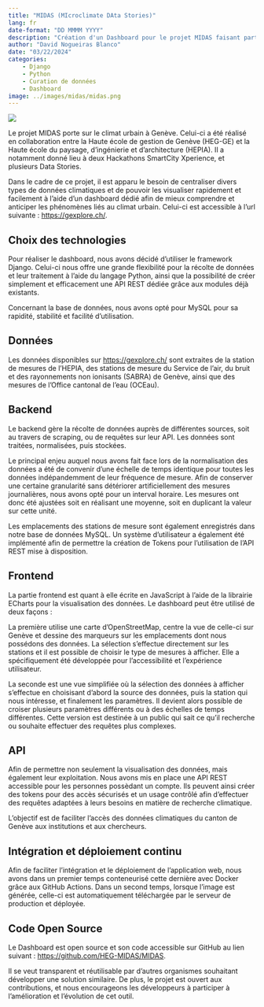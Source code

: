 ```yaml
---
title: "MIDAS (MIcroclimate DAta Stories)"
lang: fr
date-format: "DD MMMM YYYY"
description: "Création d'un Dashboard pour le projet MIDAS faisant partie des 5 projets sélectionnés pour l'appel à projets Territoire en Recherches 2020-2023."
author: "David Nogueiras Blanco"
date: "03/22/2024"
categories:
    - Django
    - Python
    - Curation de données
    - Dashboard
image: ../images/midas/midas.png
---
```


![](../images/midas/midas.png)

Le projet MIDAS porte sur le climat urbain à Genève. Celui-ci a été réalisé en collaboration entre la Haute école de gestion de Genève (HEG-GE) et la Haute école du paysage, d'ingénierie et d'architecture (HEPIA). Il a notamment donné lieu à deux Hackathons SmartCity Xperience, et plusieurs Data Stories.

Dans le cadre de ce projet, il est apparu le besoin de centraliser divers types de données climatiques et de pouvoir les visualiser rapidement et facilement à l'aide d'un dashboard dédié afin de mieux comprendre et anticiper les phénomènes liés au climat urbain. Celui-ci est accessible à l'url suivante : [https://gexplore.ch/](https://gexplore.ch/).

## Choix des technologies

Pour réaliser le dashboard, nous avons décidé d'utiliser le framework Django. Celui-ci nous offre une grande flexibilité pour la récolte de données et leur traitement à l'aide du langage Python, ainsi que la possibilité de créer simplement et efficacement une API REST dédiée grâce aux modules déjà existants.

Concernant la base de données, nous avons opté pour MySQL pour sa rapidité, stabilité et facilité d'utilisation.

## Données

Les données disponibles sur [https://gexplore.ch/](https://gexplore.ch/) sont extraites de la station de mesures de l'HEPIA, des stations de mesure du Service de l'air, du bruit et des rayonnements non ionisants (SABRA) de Genève, ainsi que des mesures de l'Office cantonal de l'eau (OCEau).

## Backend

Le backend gère la récolte de données auprès de différentes sources, soit au travers de scraping, ou de requêtes sur leur API. Les données sont traitées, normalisées, puis stockées. 

Le principal enjeu auquel nous avons fait face lors de la normalisation des données a été de convenir d'une échelle de temps identique pour toutes les données indépandemment de leur fréquence de mesure. Afin de conserver une certaine granularité sans détériorer artificiellement des mesures journalières, nous avons opté pour un interval horaire. Les mesures ont donc été ajustées soit en réalisant une moyenne, soit en duplicant la valeur sur cette unité.

Les emplacements des stations de mesure sont également enregistrés dans notre base de données MySQL. Un système d'utilisateur a également été implémenté afin de permettre la création de Tokens pour l'utilisation de l'API REST mise à disposition.

## Frontend

La partie frontend est quant à elle écrite en JavaScript à l'aide de la librairie ECharts pour la visualisation des données. Le dashboard peut être utilisé de deux façons :

La première utilise une carte d'OpenStreetMap, centre la vue de celle-ci sur Genève et dessine des marqueurs sur les emplacements dont nous possédons des données. La sélection s'effectue directement sur les stations et il est possible de choisir le type de mesures à afficher. Elle a spécifiquement été développée pour l'accessibilité et l'expérience utilisateur.

La seconde est une vue simplifiée où la sélection des données à afficher s'effectue en choisisant d'abord la source des données, puis la station qui nous intéresse, et finalement les paramètres. Il devient alors possible de croiser plusieurs paramètres différents ou à des échelles de temps différentes. Cette version est destinée à un public qui sait ce qu'il recherche ou souhaite effectuer des requêtes plus complexes.

## API

Afin de permettre non seulement la visualisation des données, mais également leur exploitation. Nous avons mis en place une API REST accessible pour les personnes possèdant un compte. Ils peuvent ainsi créer des tokens pour des accès sécurisés et un usage contrôlé afin d'effectuer des requêtes adaptées à leurs besoins en matière de recherche climatique.

L'objectif est de faciliter l'accès des données climatiques du canton de Genève aux institutions et aux chercheurs.

## Intégration et déploiement continu

Afin de faciliter l'intégration et le déploiement de l'application web, nous avons dans un premier temps conteneurisé cette dernière avec Docker grâce aux GitHub Actions. Dans un second temps, lorsque l'image est générée, celle-ci est automatiquement téléchargée par le serveur de production et déployée.

## Code Open Source

Le Dashboard est open source et son code accessible sur GitHub au lien suivant : [https://github.com/HEG-MIDAS/MIDAS](https://github.com/HEG-MIDAS/MIDAS).

Il se veut transparent et réutilisable par d'autres organismes souhaitant développer une solution similaire. De plus, le projet est ouvert aux contributions, et nous encourageons les développeurs à participer à l'amélioration et l'évolution de cet outil.